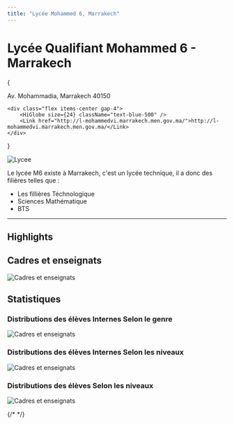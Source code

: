 ```yaml
---
title: "Lycée Mohammed 6, Marrakech"
---
```


# Lycée Qualifiant Mohammed 6 - Marrakech



<Download />

{

<div class="space-y-1">
	<div class="flex items-center gap-4">
		<HiLocationMarker size={24} className="text-blue-500" />
		Av. Mohammadia, Marrakech 40150
	</div>

    <div class="flex items-center gap-4">
    	<HiGlobe size={24} className="text-blue-500" />
    	<Link href="http://l-mohammedvi.marrakech.men.gov.ma/">http://l-mohammedvi.marrakech.men.gov.ma/</Link>
    </div>

</div>
}

![Lycee](/msp/porte.png)

Le lycée M6 existe à Marrakech, c'est un lycée technique, il a donc des filières telles que :

- Les fillières Téchnologique
- Sciences Mathématique
- BTS

---

## Highlights

<CardGallery />

## Cadres et enseignats

![Cadres et enseignats](/msp/stafs.png)

## Statistiques

### Distributions des élèves Internes Selon le genre

![Cadres et enseignats](/msp/stats_inetrnat_sex.png)

### Distributions des élèves Internes Selon les niveaux

![Cadres et enseignats](/msp/stats_internat_parniveau.png)

### Distributions des élèves Selon les niveaux

![Cadres et enseignats](/msp/statsparniveau.png)

{/* <MyDialog /> */}
